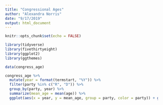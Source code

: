 ```yaml
---
title: "Congressional Ages"
author: "Alexandra Norris"
date: "9/17/2019"
output: html_document
---
```


```r
knitr::opts_chunk$set(echo = FALSE)
```

```r
library(tidyverse)
library(fivethirtyeight)
library(ggplot2)
library(ggthemes)

data(congress_age)
```

```r
congress_age %>%
  mutate(year = format(termstart, "%Y")) %>%
  filter(party %in% c("R", "D")) %>%
  group_by(party, year) %>%
  summarize(mean_age = mean(age)) %>%
  ggplot(aes(x = year, y = mean_age, group = party, color = party)) + geom_line() + labs(title = "Average Age of Members of Congress", subtitle = "At start of term 1947-2013", x = "Year", y = "Average Age" ) + theme_fivethirtyeight() + scale_color_fivethirtyeight() + theme(axis.text.x = element_text(angle = 45, hjust = 1))
```

